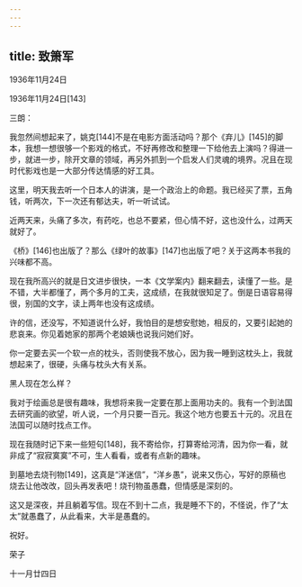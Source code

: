 ```yaml
---
---
---
```

title: 致箫军
---




1936年11月24日


1936年11月24日[143]


三朗：

我忽然间想起来了，姚克[144]不是在电影方面活动吗？那个《弃儿》[145]的脚本，我想一想很够一个影戏的格式，不好再修改和整理一下给他去上演吗？得进一步，就进一步，除开文章的领域，再另外抓到一个启发人们灵魂的境界。况且在现时代影戏也是一大部分传达情感的好工具。

这里，明天我去听一个日本人的讲演，是一个政治上的命题。我已经买了票，五角钱，听两次，下一次还有郁达夫，听一听试试。

近两天来，头痛了多次，有药吃，也总不要紧，但心情不好，这也没什么，过两天就好了。

《桥》[146]也出版了？那么《绿叶的故事》[147]也出版了吧？关于这两本书我的兴味都不高。

现在我所高兴的就是日文进步很快，一本《文学案内》翻来翻去，读懂了一些。是不错，大半都懂了，两个多月的工夫，这成绩，在我就很知足了。倒是日语容易得很，别国的文字，读上两年也没有这成绩。

许的信，还没写，不知道说什么好，我怕目的是想安慰她，相反的，又要引起她的悲哀来。你见着她家的那两个老娘姨也说我问她们好。

你一定要去买一个软一点的枕头，否则使我不放心，因为我一睡到这枕头上，我就想起来了，很硬，头痛与枕头大有关系。

黑人现在怎么样？

我对于绘画总是很有趣味，我想将来我一定要在那上面用功夫的。我有一个到法国去研究画的欲望，听人说，一个月只要一百元。我这个地方也要五十元的。况且在法国可以随时找点工作。

现在我随时记下来一些短句[148]，我不寄给你，打算寄给河清，因为你一看，就非成了“寂寂寞寞”不可，生人看看，或者有点新的趣味。

到墓地去烧刊物[149]，这真是“洋迷信”，“洋乡愚”，说来又伤心，写好的原稿也烧去让他改改，回头再发表吧！烧刊物虽愚蠢，但情感是深刻的。

这又是深夜，并且躺着写信。现在不到十二点，我是睡不下的，不怪说，作了“太太”就愚蠢了，从此看来，大半是愚蠢的。

祝好。

荣子

十一月廿四日